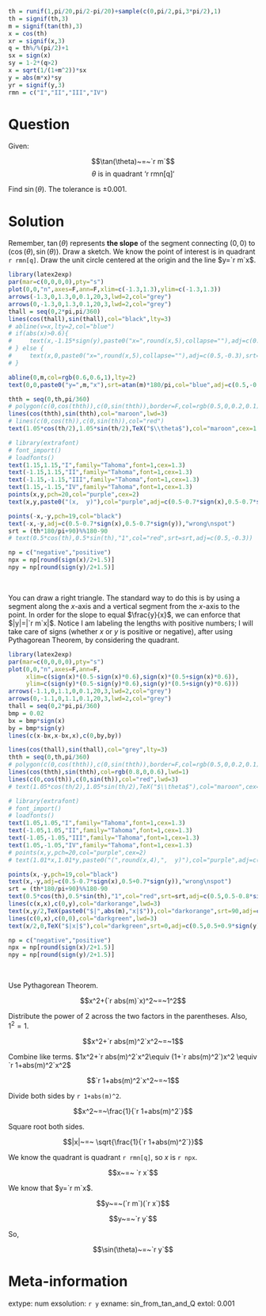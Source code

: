 ```r
th = runif(1,pi/20,pi/2-pi/20)+sample(c(0,pi/2,pi,3*pi/2),1)
th = signif(th,3)
m = signif(tan(th),3)
x = cos(th)
xr = signif(x,3)
q = th%/%(pi/2)+1
sx = sign(x)
sy = 1-2*(q>2)
x = sqrt(1/(1+m^2))*sx
y = abs(m*x)*sy
yr = signif(y,3)
rmn = c("I","II","III","IV")

```

Question
========

Given:

$$\tan(\theta)~=~`r m`$$
$$\theta\text{ is in quadrant `r rmn[q]`}$$

Find $\sin(\theta)$. The tolerance is $\pm 0.001$.


Solution
========

Remember, $\tan(\theta)$ represents **the slope** of the segment connecting $(0,0)$ to $(\cos(\theta),\sin(\theta))$. Draw a sketch. We know the point of interest is in quadrant `r rmn[q]`. Draw the unit circle centered at the origin and the line $y=`r m`x$.

```r
library(latex2exp)
par(mar=c(0,0,0,0),pty="s")
plot(0,0,"n",axes=F,ann=F,xlim=c(-1.3,1.3),ylim=c(-1.3,1.3))
arrows(-1.3,0,1.3,0,0.1,20,3,lwd=2,col="grey")
arrows(0,-1.3,0,1.3,0.1,20,3,lwd=2,col="grey")
thall = seq(0,2*pi,pi/360)
lines(cos(thall),sin(thall),col="black",lty=3)
# abline(v=x,lty=2,col="blue")
# if(abs(x)>0.6){
#     text(x,-1.15*sign(y),paste0("x=",round(x,5),collapse=""),adj=c(0.5,-0.3),srt=90,col="blue")
# } else {
#     text(x,0,paste0("x=",round(x,5),collapse=""),adj=c(0.5,-0.3),srt=90,col="blue")
# }

abline(0,m,col=rgb(0.6,0.6,1),lty=2)
text(0,0,paste0("y=",m,"x"),srt=atan(m)*180/pi,col="blue",adj=c(0.5,-0.2))

thth = seq(0,th,pi/360)
# polygon(c(0,cos(thth)),c(0,sin(thth)),border=F,col=rgb(0.5,0,0.2,0.1))
lines(cos(thth),sin(thth),col="maroon",lwd=3)
# lines(c(0,cos(th)),c(0,sin(th)),col="red")
text(1.05*cos(th/2),1.05*sin(th/2),TeX("$\\theta$"),col="maroon",cex=1.5)

# library(extrafont)
# font_import()
# loadfonts() 
text(1.15,1.15,"I",family="Tahoma",font=1,cex=1.3)
text(-1.15,1.15,"II",family="Tahoma",font=1,cex=1.3)
text(-1.15,-1.15,"III",family="Tahoma",font=1,cex=1.3)
text(1.15,-1.15,"IV",family="Tahoma",font=1,cex=1.3)
points(x,y,pch=20,col="purple",cex=2)
text(x,y,paste0("(x,  y)"),col="purple",adj=c(0.5-0.7*sign(x),0.5-0.7*sign(y)))

points(-x,-y,pch=19,col="black")
text(-x,-y,adj=c(0.5-0.7*sign(x),0.5-0.7*sign(y)),"wrong\nspot")
srt = (th*180/pi+90)%%180-90
# text(0.5*cos(th),0.5*sin(th),"1",col="red",srt=srt,adj=c(0.5,-0.3))

np = c("negative","positive")
npx = np[round(sign(x)/2+1.5)]
npy = np[round(sign(y)/2+1.5)]

```
\

You can draw a right triangle. The standard way to do this is by using a segment along the $x$-axis and a vertical segment from the $x$-axis to the point. In order for the slope to equal $\frac{y}{x}$, we can enforce that $|y|=|`r m`x|$. Notice I am labeling the lengths with positive numbers; I will take care of signs (whether $x$ or $y$ is positive or negative), after using Pythagorean Theorem, by considering the quadrant.

```r
library(latex2exp)
par(mar=c(0,0,0,0),pty="s")
plot(0,0,"n",axes=F,ann=F,
     xlim=c(sign(x)*(0.5-sign(x)*0.6),sign(x)*(0.5+sign(x)*0.6)),
     ylim=c(sign(y)*(0.5-sign(y)*0.6),sign(y)*(0.5+sign(y)*0.6)))
arrows(-1.1,0,1.1,0,0.1,20,3,lwd=2,col="grey")
arrows(0,-1.1,0,1.1,0.1,20,3,lwd=2,col="grey")
thall = seq(0,2*pi,pi/360)
bmp = 0.02
bx = bmp*sign(x)
by = bmp*sign(y)
lines(c(x-bx,x-bx,x),c(0,by,by))

lines(cos(thall),sin(thall),col="grey",lty=3)
thth = seq(0,th,pi/360)
# polygon(c(0,cos(thth)),c(0,sin(thth)),border=F,col=rgb(0.5,0,0.2,0.1))
lines(cos(thth),sin(thth),col=rgb(0.8,0,0.6),lwd=1)
lines(c(0,cos(th)),c(0,sin(th)),col="red",lwd=3)
# text(1.05*cos(th/2),1.05*sin(th/2),TeX("$\\theta$"),col="maroon",cex=1.5)

# library(extrafont)
# font_import()
# loadfonts() 
text(1.05,1.05,"I",family="Tahoma",font=1,cex=1.3)
text(-1.05,1.05,"II",family="Tahoma",font=1,cex=1.3)
text(-1.05,-1.05,"III",family="Tahoma",font=1,cex=1.3)
text(1.05,-1.05,"IV",family="Tahoma",font=1,cex=1.3)
# points(x,y,pch=20,col="purple",cex=2)
# text(1.01*x,1.01*y,paste0("(",round(x,4),",  y)"),col="purple",adj=c(0.5-0.7*sign(x),0.5-0.7*sign(y)))

points(x,-y,pch=19,col="black")
text(x,-y,adj=c(0.5-0.7*sign(x),0.5+0.7*sign(y)),"wrong\nspot")
srt = (th*180/pi+90)%%180-90
text(0.5*cos(th),0.5*sin(th),"1",col="red",srt=srt,adj=c(0.5,0.5-0.8*sign(y)))
lines(c(x,x),c(0,y),col="darkorange",lwd=3)
text(x,y/2,TeX(paste0("$|",abs(m),"x|$")),col="darkorange",srt=90,adj=c(0.5,0.5+0.9*sign(x)))
lines(c(0,x),c(0,0),col="darkgreen",lwd=3)
text(x/2,0,TeX("$|x|$"),col="darkgreen",srt=0,adj=c(0.5,0.5+0.9*sign(y)))

np = c("negative","positive")
npx = np[round(sign(x)/2+1.5)]
npy = np[round(sign(y)/2+1.5)]

```
\

Use Pythagorean Theorem.

$$x^2+(`r abs(m)`x)^2~=~1^2$$

Distribute the power of 2 across the two factors in the parentheses. Also, $1^2=1$.

$$x^2+`r abs(m)^2`x^2~=~1$$

Combine like terms. $1x^2+`r abs(m)^2`x^2\equiv (1+`r abs(m)^2`)x^2 \equiv `r 1+abs(m)^2`x^2$


$$`r 1+abs(m)^2`x^2~=~1$$

Divide both sides by `r 1+abs(m)^2`.

$$x^2~=~\frac{1}{`r 1+abs(m)^2`}$$

Square root both sides.

$$|x|~=~ \sqrt{\frac{1}{`r 1+abs(m)^2`}}$$


We know the quadrant is quadrant `r rmn[q]`, so $x$ is `r npx`.

$$x~=~ `r x`$$

We know that $y=`r m`x$.

$$y~=~(`r m`)(`r x`)$$

$$y~=~`r y`$$

So,

$$\sin(\theta)~=~`r y`$$


Meta-information
============
extype: num
exsolution: `r y`
exname: sin_from_tan_and_Q
extol: 0.001